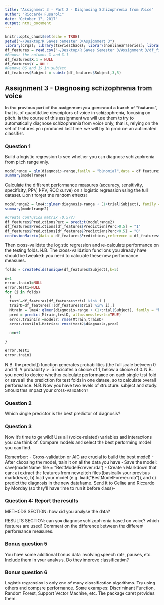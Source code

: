 ```yaml
---
title: "Assignment 3 - Part 2 - Diagnosing Schizophrenia from Voice"
author: "Riccardo Fusaroli"
date: "October 17, 2017"
output: html_document
---
```


```r
knitr::opts_chunk$set(echo = TRUE)
setwd("~/Desktop/R Saves Semester 3/Assignment 3")
library(crqa); library(tseriesChaos); library(nonlinearTseries); library(SparseM); library(lme4); library(dplyr); library(lmerTest); library(MuMIn): library(caret)
df_features = read.csv("~/Desktop/R Saves Semester 3/Assignment 3/df_final.dms")
#Remove the columns X and X.1
df_features$X.1 = NULL
df_features$X = NULL
#Remove 0S and 1S in subject
df_features$Subject = substr(df_features$Subject,3,5)

```

## Assignment 3 - Diagnosing schizophrenia from voice

In the previous part of the assignment you generated a bunch of "features", that is, of quantitative descriptors of voice in schizophrenia, focusing on pitch.
In the course of this assignment we will use them to try to automatically diagnose schizophrenia from voice only, that is, relying on the set of features you produced last time, we will try to produce an automated classifier.

### Question 1
Build a logistic regression to see whether you can diagnose schizophrenia from pitch range only.

```r
modelrange = glm(diagnosis~range,family = "binomial",data = df_features)
summary(modelrange)
```

Calculate the different performance measures (accuracy, sensitivity, specificity, PPV, NPV, ROC curve) on a logistic regression using the full dataset. Don't forget the random effects!
```r
modelrange2 = lme4::glmer(diagnosis~range + (1+trial|Subject), family = "binomial", data = df_features)
summary(modelrange2)

#Create confusion matrix (0.5??)
df_features$PredictionsPerc = predict(modelrange2)
df_features$Predictions[df_features$PredictionsPerc>0.5] = "1"
df_features$Predictions[df_features$PredictionsPerc<0.5] = "0"
confusionMatrix(data = df_features$Predictions,reference = df_features$diagnosis, positive = "0")

```

Then cross-validate the logistic regression and re-calculate performance on the testing folds. N.B. The cross-validation functions you already have should be tweaked: you need to calculate these new performance measures.

```r
folds = createFolds(unique(df_features$Subject),k=5)

n=1
error.train1=NULL
error.test1=NULL
for (i in folds)
  {
  testD=df_features[df_features$trial %in% i,]
  trainD=df_features[!(df_features$trial %in% i),]
  Mtrain = lme4::glmer(diagnosis~range + (1+trial|Subject), family = "binomial", data = df_features)
  pred = predict(Mtrain,testD, allow.new.levels=TRUE)
  error.train1[n]=modelr::rmse(Mtrain,trainD)
  error.test1[n]=Metrics::rmse(testD$diagnosis,pred)

  n=n+1
  
}

error.test1
error.train1

```

N.B. the predict() function generates probabilities (the full scale between 0 and 1). A probability > .5 indicates a choice of 1, below a choice of 0.
N.B. you need to decide whether calculate performance on each single test fold or save all the prediction for test folds in one datase, so to calculate overall performance.
N.B. Now you have two levels of structure: subject and study. Should this impact your cross-validation?

### Question 2

Which single predictor is the best predictor of diagnosis?

### Question 3

Now it's time to go wild! Use all (voice-related) variables and interactions you can think of. Compare models and select the best performing model you can find.

Remember:
- Cross-validation or AIC are crucial to build the best model!
- After choosing the model, train it on all the data you have
- Save the model: save(modelName, file = "BestModelForever.rda")
- Create a Markdown that can: a) extract the features from new pitch files (basically your previous markdown), b) load your model (e.g. load("BestModelForever.rda")), and c) predict the diagnosis in the new dataframe.
Send it to Celine and Riccardo by Monday (so they'll have time to run it before class)-

### Question 4: Report the results

METHODS SECTION: how did you analyse the data?

RESULTS SECTION: can you diagnose schizophrenia based on voice? which features are used? Comment on the difference between the different performance measures.

### Bonus question 5

You have some additional bonus data involving speech rate, pauses, etc. Include them in your analysis. Do they improve classification?

### Bonus question 6

Logistic regression is only one of many classification algorithms. Try using others and compare performance. Some examples: Discriminant Function, Random Forest, Support Vector Machine, etc. The package caret provides them.
